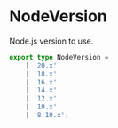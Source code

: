 # NodeVersion

Node.js version to use.

```typescript
export type NodeVersion =
    | '20.x'
    | '18.x'
    | '16.x'
    | '14.x'
    | '12.x'
    | '10.x'
    | '8.10.x';
```
